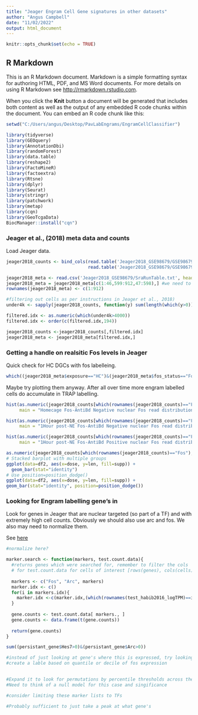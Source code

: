 ---
title: "Jeager Engram Cell Gene signatures in other datasets"
author: "Angus Campbell"
date: "11/02/2022"
output: html_document
---

```{r setup, include=FALSE}
knitr::opts_chunk$set(echo = TRUE)
```

## R Markdown

This is an R Markdown document. Markdown is a simple formatting syntax for authoring HTML, PDF, and MS Word documents. For more details on using R Markdown see <http://rmarkdown.rstudio.com>.

When you click the **Knit** button a document will be generated that includes both content as well as the output of any embedded R code chunks within the document. You can embed an R code chunk like this:

```{r include = FALSE}
setwd("C:/Users/angus/Desktop/PavLabEngrams/EngramCellClassifier")

library(tidyverse)
library(GEOquery)
library(AnnotationDbi)
library(randomForest)
library(data.table)
library(reshape2)
library(FactoMineR)
library(factoextra)
library(Rtsne)
library(dplyr)
library(Seurat)
library(stringr)
library(patchwork)
library(metap)
library(cqn)
library(GeoTcgaData)
BiocManager::install("cqn")
```

### Jeager et al., (2018) meta data and counts

Load Jeager data.

```{r}
jeager2018_counts <- bind_cols(read.table('Jeager2018_GSE98679/GSE98679_count.txt.gz', header = TRUE, check.names = FALSE),
                               read.table('Jeager2018_GSE98679/GSE98679_v2_GSM3308862-GSM3309413_count.txt.gz', header = TRUE, check.names = FALSE))

jeager2018_meta <- read.csv('Jeager2018_GSE98679/SraRunTable.txt', header = TRUE)
jeager2018_meta = jeager2018_meta[c(1:46,599:912,47:598),] #we need to fix Jeager's files up a bit
rownames(jeager2018_meta) <- c(1:912)

#filtering out cells as per instructions in Jeager et al., 2018)
under4k <- sapply(jeager2018_counts, function(y) sum(length(which(y>0))))

filtered.idx <- as.numeric(which(under4k>4000))
filtered.idx <- order(c(filtered.idx,194))

jeager2018_counts <-jeager2018_counts[,filtered.idx]
jeager2018_meta <- jeager2018_meta[filtered.idx,]
```



### Getting a handle on realsitic Fos levels in Jeager

Quick check for HC DGCs with fos labelleing.

```{r}
which((jeager2018_meta$exposure=="HC")&(jeager2018_meta$fos_status=="Fos+"))
```

Maybe try plotting them anyway.  After all over time more engram labelled cells do accumulate in TRAP labelling.

```{r}
hist(as.numeric(jeager2018_counts[which(rownames(jeager2018_counts)=="Fos"),which((jeager2018_meta$exposure=="HC")&(jeager2018_meta$fos_status=="Fos-"))]),
     main = "Homecage Fos-AntiBd Negative nuclear Fos read distribution")
```

```{r}

hist(as.numeric(jeager2018_counts[which(rownames(jeager2018_counts)=="Fos"),which((jeager2018_meta$exposure=="1hr")&(jeager2018_meta$fos_status=="Fos-"))]),
     main = "1Hour post-NE Fos-AntiBd Negative nuclear Fos read distribution")              

```

```{r}

hist(as.numeric(jeager2018_counts[which(rownames(jeager2018_counts)=="Fos"),which((jeager2018_meta$exposure=="1hr")&(jeager2018_meta$fos_status=="Fos+"))]),
     main = "1Hour post-NE Fos-AntiBd Positive nuclear Fos read distribution") 

```

```{r}

as.numeric(jeager2018_counts[which(rownames(jeager2018_counts)=="Fos"),which((jeager2018_meta$exposure=="1hr")&(jeager2018_meta$fos_status=="Fos+"))]
# Stacked barplot with multiple groups
ggplot(data=df2, aes(x=dose, y=len, fill=supp)) +
  geom_bar(stat="identity")
# Use position=position_dodge()
ggplot(data=df2, aes(x=dose, y=len, fill=supp)) +
geom_bar(stat="identity", position=position_dodge())
```


### Looking for Engram labelling gene's in 

Look for genes in Jeager that are nuclear targeted (so part of a TF) and
with extremely high cell counts.  Obviously we should also use arc and fos.
We also may need to normalize them.

See [here](https://www.frontiersin.org/articles/10.3389/fgene.2020.00041/full)

```{r}
#normalize here?
```


```{r}


marker.search <- function(markers, test.count.data){
  #returns genes which were searched for, remember to filter the cols
  # for test.count.data for cells of interest [rows(genes), cols(cells)]
  
  markers <- c("Fos", "Arc", markers)
  marker.idx <- c()
  for(i in markers.idx){
    marker.idx <-c(marker.idx,(which(rownames(test_habib2016_logTPM)==i)))
  }
  
  gene.counts <- test.count.data[ markers., ]
  gene.counts <- data.frame(t(gene.counts))
  
  return(gene.counts)
}

sum((persistant_gene$Hes7>0)&(persistant_gene$Arc>0))

#instead of just looking at gene's where this is expressed, try looking at gene's that are clustering in high fos,
#create a lable based on quantile or decile of fos expression
  

#Expand it to look for permutations by percentile thresholds across these markers 
#Need to think of a null model for this case and singificance

#consider limiting these marker lists to TFs

#Probably sufficient to just take a peak at what gene's 
```


